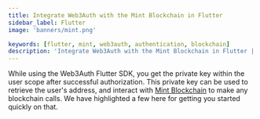 ```yaml
---
title: Integrate Web3Auth with the Mint Blockchain in Flutter
sidebar_label: Flutter
image: 'banners/mint.png'

keywords: [flutter, mint, web3auth, authentication, blockchain]
description: 'Integrate Web3Auth with the Mint Blockchain in Flutter | Documentation - Web3Auth'
---
```



<SEO
  title="Integrate Web3Auth with the Mint Blockchain in Flutter"
  description="Integrate Web3Auth with the Mint Blockchain in Flutter | Documentation - Web3Auth"
  image="https://web3auth.io/docs/banners/mint.png"
  slug="/embedded-wallets/connect-blockchain/evm/mint/flutter"
/>

While using the Web3Auth Flutter SDK, you get the private key within the user scope after successful authorization. This private key can be used to retrieve the user's address, and interact with [Mint Blockchain](https://mintscan.org/) to make any blockchain calls. We have highlighted a few here for getting you started quickly on that.

<EVMInteraction />
